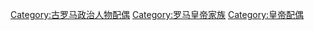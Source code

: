[[Category:古罗马政治人物配偶|Category:古罗马政治人物配偶]]
[[Category:罗马皇帝家族|Category:罗马皇帝家族]]
[[Category:皇帝配偶|Category:皇帝配偶]]